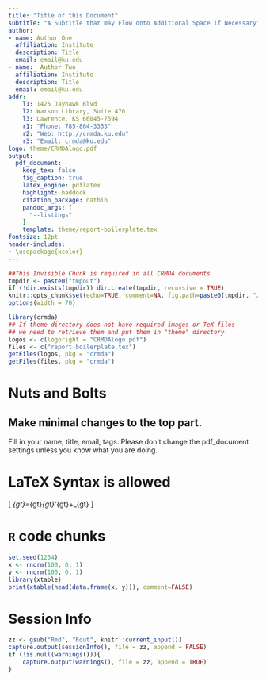 ```yaml
---
title: "Title of this Document"
subtitle: "A Subtitle that may Flow onto Additional Space if Necessary"
author:
- name: Author One
  affiliation: Institute
  description: Title
  email: email@ku.edu
- name:  Author Two 
  affiliation: Institute
  description: Title
  email: email@ku.edu
addr:
    l1: 1425 Jayhawk Blvd
    l2: Watson Library, Suite 470
    l3: Lawrence, KS 66045-7594
    r1: "Phone: 785-864-3353"
    r2: "Web: http://crmda.ku.edu"
    r3: "Email: crmda@ku.edu"
logo: theme/CRMDAlogo.pdf
output: 
  pdf_document:
    keep_tex: false
    fig_caption: true
    latex_engine: pdflatex
    highlight: haddock
    citation_package: natbib
    pandoc_args: [
      "--listings"
    ]
    template: theme/report-boilerplate.tex
fontsize: 12pt
header-includes:
- \usepackage{xcolor}
---
```


```r
##This Invisible Chunk is required in all CRMDA documents
tmpdir <- paste0("tmpout")
if (!dir.exists(tmpdir)) dir.create(tmpdir, recursive = TRUE)
knitr::opts_chunk$set(echo=TRUE, comment=NA, fig.path=paste0(tmpdir, "/p-"))
options(width = 70)
```


```r
library(crmda)
## If theme directory does not have required images or TeX files
## we need to retrieve them and put them in "theme" directory. 
logos <- c(logoright = "CRMDAlogo.pdf")
files <- c("report-boilerplate.tex")
getFiles(logos, pkg = "crmda")
getFiles(files, pkg = "crmda")
```



\begin{abstract}
Please include abstract here
\end{abstract}


# Nuts and Bolts

## Make minimal changes to the top part.

Fill in your name, title, email, tags.  Please don't change the
pdf_document settings unless you know what you are doing.


# LaTeX Syntax is allowed

\[
\Sigma_{gt}=\Lambda_{gt}\Psi_{gt}\Lambda'_{gt}+\Theta_{gt}
\]

# `R` code chunks 

```r
set.seed(1234)
x <- rnorm(100, 0, 1)
y <- rnorm(100, 0, 1)
library(xtable)
print(xtable(head(data.frame(x, y))), comment=FALSE)
```

# Session Info

```r
zz <- gsub("Rmd", "Rout", knitr::current_input())
capture.output(sessionInfo(), file = zz, append = FALSE)
if (!is.null(warnings())){
    capture.output(warnings(), file = zz, append = TRUE)
}
```
